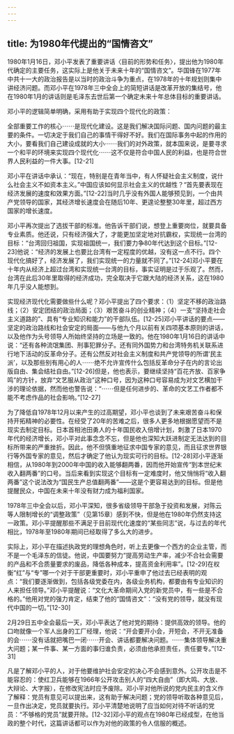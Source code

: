 ```yaml
---
---
---
```

title: 为1980年代提出的“国情咨文”
---



1980年1月16日，邓小平发表了重要讲话〈目前的形势和任务〉，提出他为1980年代确定的主要任务，这实际上是他关于未来十年的“国情咨文”。华国锋在1977年中共十一大的政治报告是以当时的政治斗争为重点，在1978年的十年规划则集中讲经济问题。而邓小平在1978年三中全会上的简短讲话是改革开放的集结号，他在1980年1月的讲话则是毛泽东去世后第一个确定未来十年总体目标的重要讲话。

邓小平的逻辑简单明确，采用有助于实现四个现代化的政策：

全部重要工作的核心⋯⋯是现代化建设。这是我们解决国际问题、国内问题的最主要的条件。一切决定于我们自己的事情干得好不好。我们在国际事务中起的作用的大小，要看我们自己建设成就的大小⋯⋯我们的对外政策，就本国来说，是要寻求一个和平的环境来实现四个现代化⋯⋯这不仅是符合中国人民的利益，也是符合世界人民利益的一件大事。[12-21]

邓小平在讲话中承认：“现在，特别是在青年当中，有人怀疑社会主义制度，说什么社会主义不如资本主义。”中国应该如何显示社会主义的优越性？“首先要表现在经济发展的速度和效果方面。”[12-22]当时几乎没有外国人能够预见到，一个由共产党领导的国家，其经济增长速度会在随后10年、更遑论整整30年里，超过西方国家的增长速度。

邓小平再次提出了选拔干部的标准。他告诉干部们说，想登上重要岗位，就要具备专业素质。他还说，只有经济强大了，才能更加坚定地对抗霸权，实现统一台湾的目标：“台湾回归祖国，实现祖国统一，我们要力争80年代达到这个目标。”[12-23]他说：“经济的发展上也要比台湾有一定程度的优越，没有这一点不行。四个现代化搞好了，经济发展了，我们实现统一的力量就不同了。”[12-24]邓小平要在十年内从经济上超过台湾和实现统一台湾的目标，事实证明是过于乐观了。然而，台湾在此后30年里取得的经济成功，完全取决于它跟大陆的经济关系，这在1980年几乎没人能想到。

实现经济现代化需要做些什么呢？邓小平提出了四个要求：（1）坚定不移的政治路线；（2）安定团结的政治局面；（3）艰苦奋斗的创业精神；（4）一支“坚持走社会主义道路的”、具有“专业知识和能力”的干部队伍。[12-25]邓小平讲话的要点——坚定的政治路线和社会安定的局面——与他九个月以前有关四项基本原则的讲话，以及他作为头号领导人所始终坚持的立场是一致的。他在1980年1月16日的讲话中说：“还有各种流氓集团、刑事犯罪分子。还有同外国势力和台湾特务机关联系进行地下活动的反革命分子。还有公然反对社会主义制度和共产党领导的所谓‘民主派’，以及那些别有用心的人⋯⋯绝不允许宣传什么包括反革命分子在内的言论出版自由、集会结社自由。”[12-26]但是，他也表示，要继续坚持“百花齐放、百家争鸣”的方针，放弃“文艺服从政治”这种口号，因为这种口号容易成为对文艺横加干涉的理论依据，然而他也警告说：“⋯⋯但是任何进步的、革命的文艺工作者都不能不考虑作品的社会影响。”[12-27]

为了降低自1978年12月以来产生的过高期望，邓小平也谈到了未来艰苦奋斗和保持开拓精神的必要性。在经受了20年的苦难之后，很多人更多地根据愿望而不是现实去制定目标。日本首相池田勇人的十年国民收入倍增计划，刺激了日本1970年代的经济增长，邓小平对此事念念不忘，但是他也深知大跃进制定无法达到的目标所带来的严重挫折。因此，他不但慎重地征求中国专家的意见，而且征求世界银行等外国专家的意见，然后才确定了他认为现实可行的目标。[12-28]邓小平逐渐相信，从1980年到2000年中国的收入能够翻两番，因而他开始宣传“到本世纪末收入翻两番”的口号。当后来看到实现这个目标有一定难度时，他又悄悄将“收入翻两番”这个说法改为“国民生产总值翻两番”——这是个更容易达到的目标。但是他提醒民众，中国在未来十年没有财力成为福利国家。

1978年三中全会以后，邓小平深知，很多省级领导干部急于投资和发展，对陈云等人限制增长的“调整政策”（见第15章）感到不快，但是他在1980年仍然支持这一政策。邓小平提醒那些不满足于目前现代化速度的“某些同志”说，与过去的年代相比，1978年至1980年期间已经取得了多么大的进步。

实际上，邓小平在描述执政党的理想角色时，听上去更像一个西方的企业主管，而不是一个毛泽东的信徒。他说，中国要努力“提高劳动生产率，减少不合社会需要的产品和不合质量要求的废品，降低各种成本，提高资金利用率”。[12-29]在权衡“红”与“专”哪一个对于干部更重要时，邓小平重申了他过去已经表明的观点：“我们要逐渐做到，包括各级党委在内，各级业务机构，都要由有专业知识的人来担任领导。”邓小平提醒说：“文化大革命期间入党的新党员中，有一些是不合格的。”他用对党的强力肯定，结束了他的“国情咨文”：“没有党的领导，就没有现代中国的一切。”[12-30]

2月29日五中全会最后一天，邓小平表达了他对党的期待：提供高效的领导。他的口吻就像一个军人出身的工厂经理，他说：“开会要开小会，开短会，不开无准备的会⋯⋯没有话就把嘴巴一闭⋯⋯开会、讲话都要解决问题。⋯⋯集体领导解决重大问题；某一件事、某一方面的事归谁负责，必须由他承担责任，责任要专。”[12-31]

凡是了解邓小平的人，对于他要维护社会安定的决心不会感到意外。公开攻击是不能容忍的：使红卫兵能够在1966年公开攻击别人的“四大自由”（即大鸣、大放、大辩论、大字报），在修改宪法时应予废除。邓小平对他所说的党内民主的含义作了解释：党员有意见可以提出来，这有助于解决问题；党的领导听取各种意见后，一旦作出决定，党员就要执行。邓小平清楚地说明了应当如何对待不听话的党员：“不够格的党员”就要开除。[12-32]邓小平的观点在1980年已经成型，在他当政的整个时代，这篇讲话都可以作为对他的政策的令人信服的概述。